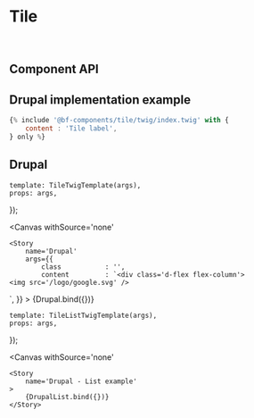 

<Meta 
    title='Components/Tile' 
    component={TileComponent}
/>


# Tile

<br/>



## Component API

<Props of={TileComponent} />



## Drupal implementation example

```jsx
{% include '@bf-components/tile/twig/index.twig' with {
    content : 'Tile label',
} only %}
```



## Drupal

    template: TileTwigTemplate(args),
    props: args,
});

<Canvas
    withSource='none'
>
    <Story 
        name='Drupal'
        args={{
            class           : '',
            content         : `<div class='d-flex flex-column'>
    <img src='/logo/google.svg' />
</div>`,
        }}
    >
        {Drupal.bind({})}
    </Story>
</Canvas>


    template: TileListTwigTemplate(args),
    props: args,
});

<Canvas
    withSource='none'
>
    <Story 
        name='Drupal - List example'
    >
        {DrupalList.bind({})}
    </Story>
</Canvas>